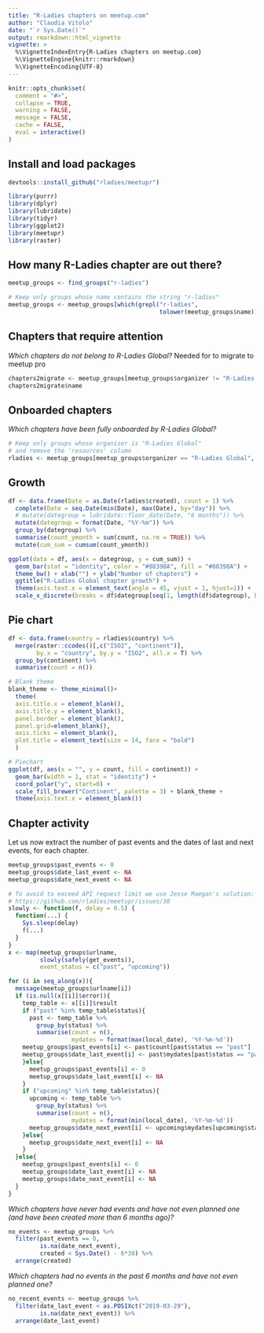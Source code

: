 ```yaml
---
title: "R-Ladies chapters on meetup.com"
author: "Claudia Vitolo"
date: "`r Sys.Date()`"
output: rmarkdown::html_vignette
vignette: >
  %\VignetteIndexEntry{R-Ladies chapters on meetup.com}
  %\VignetteEngine{knitr::rmarkdown}
  %\VignetteEncoding{UTF-8}
---
```


```r
knitr::opts_chunk$set(
  comment = "#>",
  collapse = TRUE,
  warning = FALSE,
  message = FALSE,
  cache = FALSE,
  eval = interactive()
)
```

## Install and load packages

```r
devtools::install_github("rladies/meetupr")
```

```r
library(purrr)
library(dplyr)
library(lubridate)
library(tidyr)
library(ggplot2)
library(meetupr)
library(raster)
```

## How many R-Ladies chapter are out there?

```r
meetup_groups <- find_groups("r-ladies")

# Keep only groups whose name contains the string "r-ladies"
meetup_groups <- meetup_groups[which(grepl("r-ladies",
                                           tolower(meetup_groups$name))),]
```

## Chapters that require attention

*Which chapters do not belong to R-Ladies Global?* Needed for to migrate to meetup pro

```r
chapters2migrate <- meetup_groups[meetup_groups$organizer != "R-Ladies Global",]
chapters2migrate$name
```

## Onboarded chapters

*Which chapters have been fully onboarded by R-Ladies Global?*

```r
# Keep only groups whose organiser is "R-Ladies Global"
# and remove the 'resources' column
rladies <- meetup_groups[meetup_groups$organizer == "R-Ladies Global", 1:20]
```

## Growth

```r
df <- data.frame(Date = as.Date(rladies$created), count = 1) %>%
  complete(Date = seq.Date(min(Date), max(Date), by="day")) %>%
  # mutate(dategroup = lubridate::floor_date(Date, "6 months")) %>%
  mutate(dategroup = format(Date, "%Y-%m")) %>%
  group_by(dategroup) %>%
  summarise(count_ymonth = sum(count, na.rm = TRUE)) %>%
  mutate(cum_sum = cumsum(count_ymonth))

ggplot(data = df, aes(x = dategroup, y = cum_sum)) +
  geom_bar(stat = "identity", color = "#88398A", fill = "#88398A") +
  theme_bw() + xlab("") + ylab("Number of chapters") +
  ggtitle("R-Ladies Global chapter growth") +
  theme(axis.text.x = element_text(angle = 45, vjust = 1, hjust=1)) +
  scale_x_discrete(breaks = df$dategroup[seq(1, length(df$dategroup), by = 2)])
```

## Pie chart

```r
df <- data.frame(country = rladies$country) %>%
  merge(raster::ccodes()[,c("ISO2", "continent")],
        by.x = "country", by.y = "ISO2", all.x = T) %>%
  group_by(continent) %>%
  summarise(count = n())

# Blank theme
blank_theme <- theme_minimal()+
  theme(
  axis.title.x = element_blank(),
  axis.title.y = element_blank(),
  panel.border = element_blank(),
  panel.grid=element_blank(),
  axis.ticks = element_blank(),
  plot.title = element_text(size = 14, face = "bold")
  )

# Piechart
ggplot(df, aes(x = "", y = count, fill = continent)) +
  geom_bar(width = 1, stat = "identity") +
  coord_polar("y", start=0) +
  scale_fill_brewer("Continent", palette = 3) + blank_theme +
  theme(axis.text.x = element_blank())
```

## Chapter activity

Let us now extract the number of past events and the dates of last and next events, for each chapter.

```r
meetup_groups$past_events <- 0
meetup_groups$date_last_event <- NA
meetup_groups$date_next_event <- NA

# To avoid to exceed API request limit we use Jesse Maegan's solution:
# https://github.com/rladies/meetupr/issues/30
slowly <- function(f, delay = 0.5) {
  function(...) {
    Sys.sleep(delay)
    f(...)
  }
}
x <- map(meetup_groups$urlname,
         slowly(safely(get_events)),
         event_status = c("past", "upcoming"))

for (i in seq_along(x)){
  message(meetup_groups$urlname[i])
  if (is.null(x[[i]]$error)){
    temp_table <- x[[i]]$result
    if ("past" %in% temp_table$status){
      past <- temp_table %>%
        group_by(status) %>%
        summarise(count = n(),
                  mydates = format(max(local_date), '%Y-%m-%d'))
    meetup_groups$past_events[i] <- past$count[past$status == "past"]
    meetup_groups$date_last_event[i] <- past$mydates[past$status == "past"]
    }else{
      meetup_groups$past_events[i] <- 0
      meetup_groups$date_last_event[i] <- NA
    }
    if ("upcoming" %in% temp_table$status){
      upcoming <- temp_table %>%
        group_by(status) %>%
        summarise(count = n(),
                  mydates = format(min(local_date), '%Y-%m-%d'))
      meetup_groups$date_next_event[i] <- upcoming$mydates[upcoming$status == "upcoming"]
    }else{
      meetup_groups$date_next_event[i] <- NA
    }
  }else{
    meetup_groups$past_events[i] <- 0
    meetup_groups$date_last_event[i] <- NA
    meetup_groups$date_next_event[i] <- NA
  }
}
```

*Which chapters have never had events and have not even planned one (and have been created more than 6 months ago)?*

```r
no_events <- meetup_groups %>%
  filter(past_events == 0,
         is.na(date_next_event),
         created < Sys.Date() - 6*30) %>%
  arrange(created)
```

*Which chapters had no events in the past 6 months and have not even planned one?*

```r
no_recent_events <- meetup_groups %>%
  filter(date_last_event < as.POSIXct("2019-03-29"),
         is.na(date_next_event)) %>%
  arrange(date_last_event)
```
